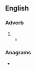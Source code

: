 ==English==

===Adverb===
{{head|en|adverb}}

# {{obsolete spelling of|only|lang=en}}
#* {{quote-book|year=1643|author=Sir Thomas Browne|title=Religio Medici|passage=''All flesh is grasse'', is not '''onely''' metaphorically, but literally true, for all those creatures we behold, are but the hearbs of the field, digested into flesh in them, or more remotely carnified in our selves.}}

===Anagrams===
* {{anagrams|en|Loney|Onley|enoyl}}